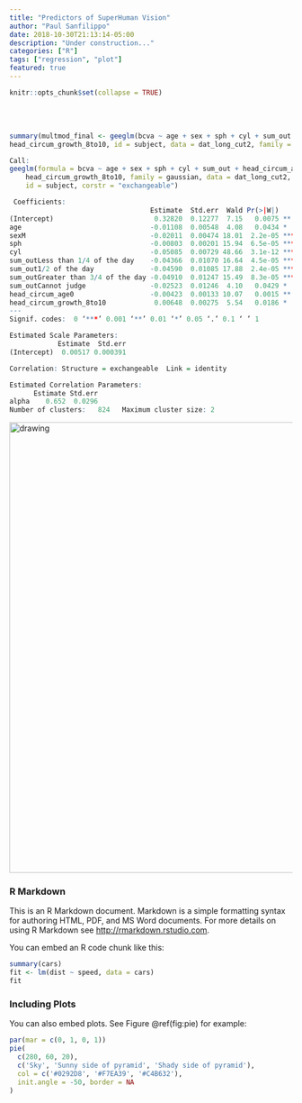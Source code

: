```yaml
---
title: "Predictors of SuperHuman Vision"
author: "Paul Sanfilippo"
date: 2018-10-30T21:13:14-05:00
description: "Under construction..."
categories: ["R"]
tags: ["regression", "plot"]
featured: true
---
```


```r
knitr::opts_chunk$set(collapse = TRUE)
```

<br><br>

```r
summary(multmod_final <- geeglm(bcva ~ age + sex + sph + cyl + sum_out + head_circum_age0 + 
head_circum_growth_8to10, id = subject, data = dat_long_cut2, family = gaussian, corstr = "exchangeable"))
```

```r
Call:
geeglm(formula = bcva ~ age + sex + sph + cyl + sum_out + head_circum_age0 + 
    head_circum_growth_8to10, family = gaussian, data = dat_long_cut2, 
    id = subject, corstr = "exchangeable")

 Coefficients:
                                   Estimate  Std.err  Wald Pr(>|W|)    
(Intercept)                         0.32820  0.12277  7.15   0.0075 ** 
age                                -0.01108  0.00548  4.08   0.0434 *  
sexM                               -0.02011  0.00474 18.01  2.2e-05 ***
sph                                -0.00803  0.00201 15.94  6.5e-05 ***
cyl                                -0.05085  0.00729 48.66  3.1e-12 ***
sum_outLess than 1/4 of the day    -0.04366  0.01070 16.64  4.5e-05 ***
sum_out1/2 of the day              -0.04590  0.01085 17.88  2.4e-05 ***
sum_outGreater than 3/4 of the day -0.04910  0.01247 15.49  8.3e-05 ***
sum_outCannot judge                -0.02523  0.01246  4.10   0.0429 *  
head_circum_age0                   -0.00423  0.00133 10.07   0.0015 ** 
head_circum_growth_8to10            0.00648  0.00275  5.54   0.0186 *  
---
Signif. codes:  0 ‘***’ 0.001 ‘**’ 0.01 ‘*’ 0.05 ‘.’ 0.1 ‘ ’ 1

Estimated Scale Parameters:
            Estimate  Std.err
(Intercept)  0.00517 0.000391

Correlation: Structure = exchangeable  Link = identity 

Estimated Correlation Parameters:
      Estimate Std.err
alpha    0.652  0.0296
Number of clusters:   824   Maximum cluster size: 2 
```


<img src="https://github.com/pgseye/psbiostats/blob/master/static/pdf/sv_fig1.pdf" alt="drawing" width="800"/>




### R Markdown

This is an R Markdown document. Markdown is a simple formatting syntax for authoring HTML, PDF, and MS Word documents. For more details on using R Markdown see <http://rmarkdown.rstudio.com>.

You can embed an R code chunk like this:

```r
summary(cars)
fit <- lm(dist ~ speed, data = cars)
fit
```

### Including Plots

You can also embed plots. See Figure \@ref(fig:pie) for example:

```r
par(mar = c(0, 1, 0, 1))
pie(
  c(280, 60, 20),
  c('Sky', 'Sunny side of pyramid', 'Shady side of pyramid'),
  col = c('#0292D8', '#F7EA39', '#C4B632'),
  init.angle = -50, border = NA
)
```
